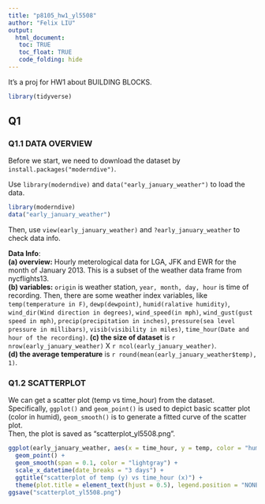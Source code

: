 ```yaml
---
title: "p8105_hw1_yl5508"
author: "Felix LIU"
output:
  html_document:
   toc: TRUE
   toc_float: TRUE
   code_folding: hide
---
```


It's a proj for HW1 about BUILDING BLOCKS.

```r
library(tidyverse)
```

## Q1

### Q1.1 DATA OVERVIEW

Before we start, we need to download the dataset by `install.packages("moderndive")`.  

Use `library(moderndive)` and `data("early_january_weather")` to load the data.  

```r
library(moderndive)
data("early_january_weather")
```

Then, use `view(early_january_weather)` and `?early_january_weather` to check data info.  

**Data Info**:  
**(a) overview:** Hourly meterological data for LGA, JFK and EWR for the month of January 2013. This is a subset of the weather data frame from nycflights13.  
**(b) variables:** `origin` is weather station, `year, month, day, hour` is time of recording. Then, there are some weather index variables, like `temp(temperature in F)`, `dewp(dewpoint)`, `humid(ralative humidity)`, `wind_dir(Wind direction in degrees)`, `wind_speed(in mph)`, `wind_gust(gust speed in mph)`, `precip(precipitation in inches)`, `pressure(sea level pressure in millibars)`, `visib(visibility in miles)`, `time_hour(Date and hour of the recording)`.
**(c) the size of dataset** is `r nrow(early_january_weather)` X `r ncol(early_january_weather)`.  
**(d) the average temperature** is `r round(mean(early_january_weather$temp), 1)`.

### Q1.2 SCATTERPLOT

We can get a scatter plot (temp vs time_hour) from the dataset.  
Specifically, `ggplot()` and `geom_point()` is used to depict basic scatter plot (color in humid), `geom_smooth()` is to generate a fitted curve of the scatter plot.  
Then, the plot is saved as "scatterplot_yl5508.png".

```r
ggplot(early_january_weather, aes(x = time_hour, y = temp, color = "humid")) + 
  geom_point() + 
  geom_smooth(span = 0.1, color = "lightgray") + 
  scale_x_datetime(date_breaks = "3 days") + 
  ggtitle("scatterplot of temp (y) vs time_hour (x)") + 
  theme(plot.title = element_text(hjust = 0.5), legend.position = "NONE")
ggsave("scatterplot_yl5508.png")
```





